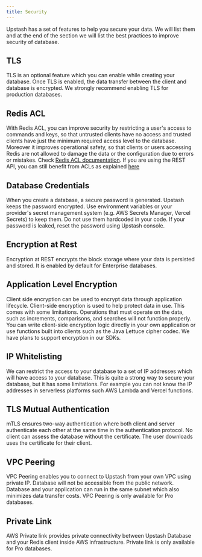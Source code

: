 ```yaml
---
title: Security
---
```


Upstash has a set of features to help you secure your data. We will list them
and at the end of the section we will list the best practices to improve
security of database.

## TLS

TLS is an optional feature which you can enable while creating your database.
Once TLS is enabled, the data transfer between the client and database is
encrypted. We strongly recommend enabling TLS for production databases.

## Redis ACL

With Redis ACL, you can improve security by restricting a user's access to
commands and keys, so that untrusted clients have no access and trusted clients
have just the minimum required access level to the database. Moreover it
improves operational safety, so that clients or users accessing Redis are not
allowed to damage the data or the configuration due to errors or mistakes. Check
[Redis ACL documentation](https://redis.io/docs/manual/security/acl/). If you
are using the REST API, you can still benefit from ACLs as explained
[here](/redis/features/restapi#rest-token-for-acl-users)

## Database Credentials

When you create a database, a secure password is generated. Upstash keeps the
password encrypted. Use environment variables or your provider's secret
management system (e.g. AWS Secrets Manager, Vercel Secrets) to keep them. Do
not use them hardcoded in your code. If your password is leaked, reset the
password using Upstash console.

## Encryption at Rest

Encryption at REST encrypts the block storage where your data is persisted and
stored. It is enabled by default for Enterprise databases.

## Application Level Encryption

Client side encryption can be used to encrypt data through application
lifecycle. Client-side encryption is used to help protect data in use. This
comes with some limitations. Operations that must operate on the data, such as
increments, comparisons, and searches will not function properly. You can write
client-side encryption logic directly in your own application or use functions
built into clients such as the Java Lettuce cipher codec. We have plans to
support encryption in our SDKs.

## IP Whitelisting

We can restrict the access to your database to a set of IP addresses which will
have access to your database. This is quite a strong way to secure your
database, but it has some limitations. For example you can not know the IP
addresses in serverless platforms such AWS Lambda and Vercel functions.

## TLS Mutual Authentication

mTLS ensures two-way authentication where both client and server authenticate
each other at the same time in the authentication protocol. No client can assess
the database without the certificate. The user downloads uses the certificate
for their client.

## VPC Peering

VPC Peering enables you to connect to Upstash from your own VPC using private
IP. Database will not be accessible from the public network. Database and your
application can run in the same subnet which also minimizes data transfer costs.
VPC Peering is only available for Pro databases.

## Private Link

AWS Private link provides private connectivity between Upstash Database and your
Redis client inside AWS infrastructure. Private link is only available for
Pro databases.
